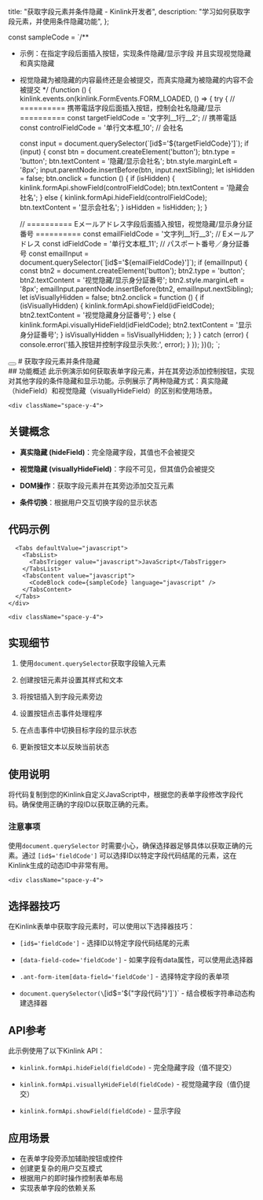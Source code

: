 
  title: "获取字段元素并条件隐藏 - Kinlink开发者",
  description: "学习如何获取字段元素，并使用条件隐藏功能",
};

const sampleCode = `/**
 * 示例：在指定字段后面插入按钮，实现条件隐藏/显示字段 并且实现视觉隐藏和真实隐藏
 * 视觉隐藏为被隐藏的内容最终还是会被提交，而真实隐藏为被隐藏的内容不会被提交
 */
(function () {
  kinlink.events.on(kinlink.FormEvents.FORM_LOADED, () => {
    try {
      // ========== 携帯電話字段后面插入按钮，控制会社名隐藏/显示 ==========
      const targetFieldCode = '文字列__1行__2'; // 携帯電話
      const controlFieldCode = '单行文本框_10'; // 会社名

      const input = document.querySelector(\`[id$='\${targetFieldCode}']\`);
      if (input) {
        const btn = document.createElement('button');
        btn.type = 'button';
        btn.textContent = '隐藏/显示会社名';
        btn.style.marginLeft = '8px';
        input.parentNode.insertBefore(btn, input.nextSibling);
        let isHidden = false;
        btn.onclick = function () {
          if (isHidden) {
            kinlink.formApi.showField(controlFieldCode);
            btn.textContent = '隐藏会社名';
          } else {
            kinlink.formApi.hideField(controlFieldCode);
            btn.textContent = '显示会社名';
          }
          isHidden = !isHidden;
        };
      }

      // ========== Eメールアドレス字段后面插入按钮，视觉隐藏/显示身分証番号 ==========
      const emailFieldCode = '文字列__1行__3'; // Eメールアドレス
      const idFieldCode = '单行文本框_11'; // パスポート番号／身分証番号
      const emailInput = document.querySelector(\`[id$='\${emailFieldCode}']\`);
      if (emailInput) {
        const btn2 = document.createElement('button');
        btn2.type = 'button';
        btn2.textContent = '视觉隐藏/显示身分証番号';
        btn2.style.marginLeft = '8px';
        emailInput.parentNode.insertBefore(btn2, emailInput.nextSibling);
        let isVisuallyHidden = false;
        btn2.onclick = function () {
          if (isVisuallyHidden) {
            kinlink.formApi.showField(idFieldCode);
            btn2.textContent = '视觉隐藏身分証番号';
          } else {
            kinlink.formApi.visuallyHideField(idFieldCode);
            btn2.textContent = '显示身分証番号';
          }
          isVisuallyHidden = !isVisuallyHidden;
        };
      }
    } catch (error) {
      console.error('插入按钮并控制字段显示失败:', error);
    }
  });
})();
`;

<div className="container py-6 lg:py-10">
  <div className="flex items-center gap-4 mb-8">
    <Link href="/examples">
      <Button variant="outline" size="icon">
        <ArrowLeft className="h-4 w-4" />
      </Button>
    </Link>
    # 获取字段元素并条件隐藏
  </div>

  <div className="my-8 space-y-6">
    <div className="space-y-4">
## 功能概述
此示例演示如何获取表单字段元素，并在其旁边添加控制按钮，实现对其他字段的条件隐藏和显示功能。示例展示了两种隐藏方式：真实隐藏（hideField）和视觉隐藏（visuallyHideField）的区别和使用场景。
    </div>

    <div className="space-y-4">
## 关键概念
* **真实隐藏 (hideField)**：完全隐藏字段，其值也不会被提交
* **视觉隐藏 (visuallyHideField)**：字段不可见，但其值仍会被提交
* **DOM操作**：获取字段元素并在其旁边添加交互元素
* **条件切换**：根据用户交互切换字段的显示状态
    </div>

    <div className="space-y-4">
## 代码示例
      <Tabs defaultValue="javascript">
        <TabsList>
          <TabsTrigger value="javascript">JavaScript</TabsTrigger>
        </TabsList>
        <TabsContent value="javascript">
          <CodeBlock code={sampleCode} language="javascript" />
        </TabsContent>
      </Tabs>
    </div>

    <div className="space-y-4">
## 实现细节
1.  使用`document.querySelector`获取字段输入元素
2.  创建按钮元素并设置其样式和文本
3.  将按钮插入到字段元素旁边
4.  设置按钮点击事件处理程序
5.  在点击事件中切换目标字段的显示状态
6.  更新按钮文本以反映当前状态
    </div>

    <div className="space-y-4">
## 使用说明
将代码复制到您的Kinlink自定义JavaScript中，根据您的表单字段修改字段代码。确保使用正确的字段ID以获取正确的元素。
      <div className="p-4 border rounded-md bg-yellow-50 border-yellow-200">
        <h3 className="font-semibold text-yellow-800">注意事项</h3>
        <p className="text-yellow-800">
          使用<code>document.querySelector</code>
          时需要小心，确保选择器足够具体以获取正确的元素。通过
          <code>[id$='fieldCode']</code>
          可以选择ID以特定字段代码结尾的元素，这在Kinlink生成的动态ID中非常有用。
        </p>
      </div>
    </div>

    <div className="space-y-4">
## 选择器技巧
在Kinlink表单中获取字段元素时，可以使用以下选择器技巧：
* `[id$='fieldCode']` - 选择ID以特定字段代码结尾的元素
* `[data-field-code='fieldCode']` - 如果字段有data属性，可以使用此选择器
* `.ant-form-item[data-field='fieldCode']` - 选择特定字段的表单项
* `document.querySelector(\`[id$='\${"字段代码"}']\`)` - 结合模板字符串动态构建选择器
    </div>

    <div className="space-y-4">
## API参考
此示例使用了以下Kinlink API：
* `kinlink.formApi.hideField(fieldCode)` - 完全隐藏字段（值不提交）
* `kinlink.formApi.visuallyHideField(fieldCode)` - 视觉隐藏字段（值仍提交）
* `kinlink.formApi.showField(fieldCode)` - 显示字段
    </div>

    <div className="space-y-4">
## 应用场景
* 在表单字段旁添加辅助按钮或控件
* 创建更复杂的用户交互模式
* 根据用户的即时操作控制表单布局
* 实现表单字段的依赖关系
    </div>
  </div>
</div>
